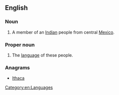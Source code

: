 ==English==

===Noun===
{{en-noun|s|Cahita}}

# A member of an [[Indian]] people from central [[Mexico]].

===Proper noun===
{{en-proper noun}}

# The [[language]] of these people.

===Anagrams===
* [[Ithaca#English|Ithaca]]

[[Category:en:Languages]]